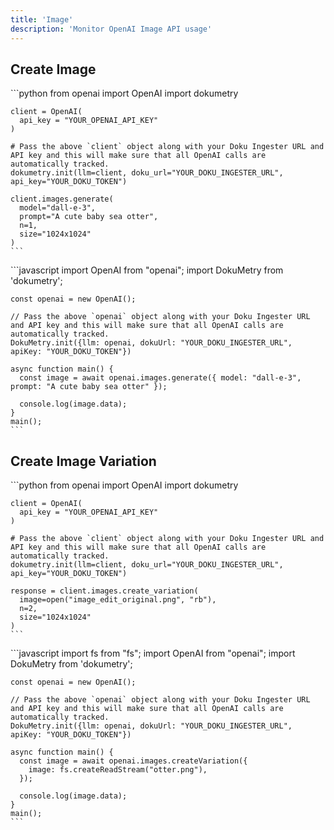 ```yaml
---
title: 'Image'
description: 'Monitor OpenAI Image API usage'
---
```


## Create Image

<Tabs>
  <Tab title="Python">
    ```python
    from openai import OpenAI
    import dokumetry

    client = OpenAI(
      api_key = "YOUR_OPENAI_API_KEY"
    )

    # Pass the above `client` object along with your Doku Ingester URL and API key and this will make sure that all OpenAI calls are automatically tracked.
    dokumetry.init(llm=client, doku_url="YOUR_DOKU_INGESTER_URL", api_key="YOUR_DOKU_TOKEN")

    client.images.generate(
      model="dall-e-3",
      prompt="A cute baby sea otter",
      n=1,
      size="1024x1024"
    )
    ```
  </Tab>
  <Tab title="Javascript">
    ```javascript
    import OpenAI from "openai";
    import DokuMetry from 'dokumetry';

    const openai = new OpenAI();

    // Pass the above `openai` object along with your Doku Ingester URL and API key and this will make sure that all OpenAI calls are automatically tracked.
    DokuMetry.init({llm: openai, dokuUrl: "YOUR_DOKU_INGESTER_URL", apiKey: "YOUR_DOKU_TOKEN"})

    async function main() {
      const image = await openai.images.generate({ model: "dall-e-3", prompt: "A cute baby sea otter" });

      console.log(image.data);
    }
    main();
    ```
  </Tab>
</Tabs>

## Create Image Variation

<Tabs>
  <Tab title="Python">
    ```python
    from openai import OpenAI
    import dokumetry

    client = OpenAI(
      api_key = "YOUR_OPENAI_API_KEY"
    )

    # Pass the above `client` object along with your Doku Ingester URL and API key and this will make sure that all OpenAI calls are automatically tracked.
    dokumetry.init(llm=client, doku_url="YOUR_DOKU_INGESTER_URL", api_key="YOUR_DOKU_TOKEN")

    response = client.images.create_variation(
      image=open("image_edit_original.png", "rb"),
      n=2,
      size="1024x1024"
    )
    ```
  </Tab>
  <Tab title="Javascript">
    ```javascript
    import fs from "fs";
    import OpenAI from "openai";
    import DokuMetry from 'dokumetry';

    const openai = new OpenAI();

    // Pass the above `openai` object along with your Doku Ingester URL and API key and this will make sure that all OpenAI calls are automatically tracked.
    DokuMetry.init({llm: openai, dokuUrl: "YOUR_DOKU_INGESTER_URL", apiKey: "YOUR_DOKU_TOKEN"})

    async function main() {
      const image = await openai.images.createVariation({
        image: fs.createReadStream("otter.png"),
      });

      console.log(image.data);
    }
    main();
    ```
  </Tab>
</Tabs>